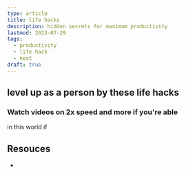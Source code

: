 ```yaml
---
type: article
title: life hacks
description: hidden secrets for maximum productivity
lastmod: 2023-07-29
tags:
  - productivity
  - life hack
  - next
draft: true
---
```


## level up as a person by these life hacks

### Watch videos on 2x speed and more if you're able
in this world if

## Resouces
- 
